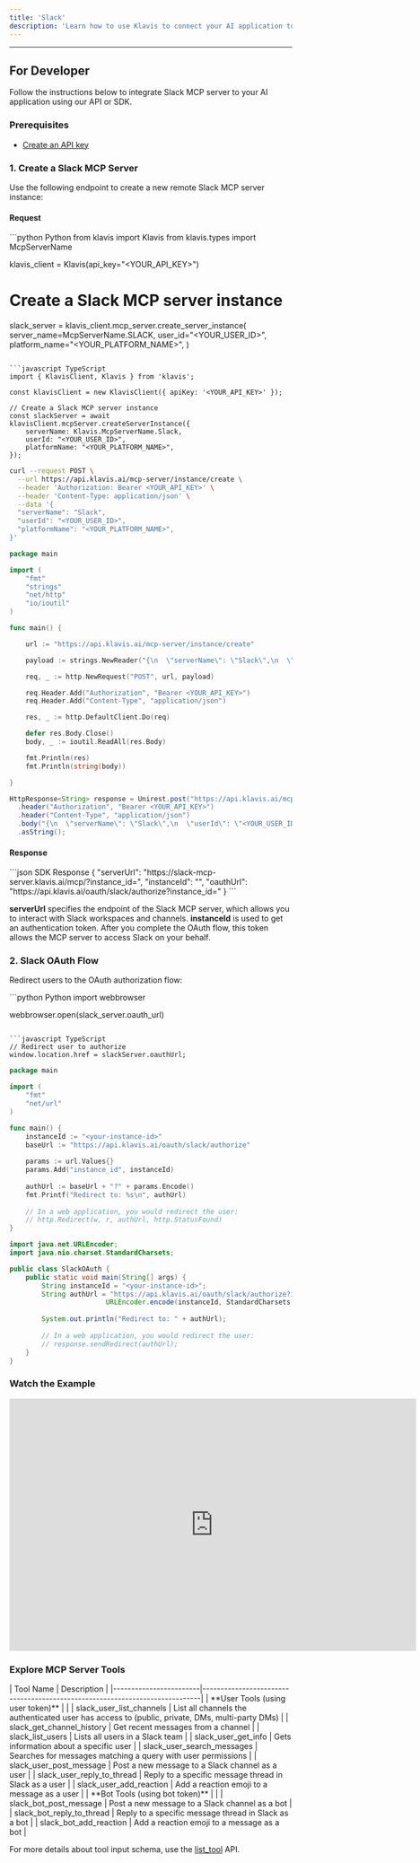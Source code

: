 ```yaml
---
title: 'Slack'
description: 'Learn how to use Klavis to connect your AI application to Slack MCP Server'
---
```



<NoCodeSnippet />

---

## For Developer

Follow the instructions below to integrate Slack MCP server to your AI application using our API or SDK.

### Prerequisites

- [Create an API key](https://www.klavis.ai/home/api-keys)

### 1. Create a Slack MCP Server

Use the following endpoint to create a new remote Slack MCP server instance:

#### Request
<CodeGroup>
```python Python
from klavis import Klavis
from klavis.types import McpServerName

klavis_client = Klavis(api_key="<YOUR_API_KEY>")

# Create a Slack MCP server instance
slack_server = klavis_client.mcp_server.create_server_instance(
    server_name=McpServerName.SLACK,
    user_id="<YOUR_USER_ID>",
    platform_name="<YOUR_PLATFORM_NAME>",
)
```

```javascript TypeScript
import { KlavisClient, Klavis } from 'klavis';

const klavisClient = new KlavisClient({ apiKey: '<YOUR_API_KEY>' });

// Create a Slack MCP server instance
const slackServer = await klavisClient.mcpServer.createServerInstance({
    serverName: Klavis.McpServerName.Slack,
    userId: "<YOUR_USER_ID>",
    platformName: "<YOUR_PLATFORM_NAME>",
});
```

```bash cURL
curl --request POST \
  --url https://api.klavis.ai/mcp-server/instance/create \
  --header 'Authorization: Bearer <YOUR_API_KEY>' \
  --header 'Content-Type: application/json' \
  --data '{
  "serverName": "Slack",
  "userId": "<YOUR_USER_ID>",
  "platformName": "<YOUR_PLATFORM_NAME>",
}'
```



```go Go
package main

import (
	"fmt"
	"strings"
	"net/http"
	"io/ioutil"
)

func main() {

	url := "https://api.klavis.ai/mcp-server/instance/create"

	payload := strings.NewReader("{\n  \"serverName\": \"Slack\",\n  \"userId\": \"<YOUR_USER_ID>\",\n  \"platformName\": \"<YOUR_PLATFORM_NAME>\",\n}")

	req, _ := http.NewRequest("POST", url, payload)

	req.Header.Add("Authorization", "Bearer <YOUR_API_KEY>")
	req.Header.Add("Content-Type", "application/json")

	res, _ := http.DefaultClient.Do(req)

	defer res.Body.Close()
	body, _ := ioutil.ReadAll(res.Body)

	fmt.Println(res)
	fmt.Println(string(body))

}
```

```java Java
HttpResponse<String> response = Unirest.post("https://api.klavis.ai/mcp-server/instance/create")
  .header("Authorization", "Bearer <YOUR_API_KEY>")
  .header("Content-Type", "application/json")
  .body("{\n  \"serverName\": \"Slack\",\n  \"userId\": \"<YOUR_USER_ID>\",\n  \"platformName\": \"<YOUR_PLATFORM_NAME>\",\n}")
  .asString();
```
</CodeGroup>

#### Response
<CodeGroup>
```json SDK Response
{
  "serverUrl": "https://slack-mcp-server.klavis.ai/mcp/?instance_id=<instance-id>",
  "instanceId": "<instance-id>",
  "oauthUrl": "https://api.klavis.ai/oauth/slack/authorize?instance_id=<instance-id>"
}
```
</CodeGroup>

<Check>**serverUrl** specifies the endpoint of the Slack MCP server, which allows you to interact with Slack workspaces and channels.</Check>
<Note>**instanceId** is used to get an authentication token. After you complete the OAuth flow, this token allows the MCP server to access Slack on your behalf.</Note>

### 2. Slack OAuth Flow

Redirect users to the OAuth authorization flow:

<CodeGroup>
```python Python
import webbrowser

webbrowser.open(slack_server.oauth_url)
```

```javascript TypeScript
// Redirect user to authorize
window.location.href = slackServer.oauthUrl;
```



```go Go
package main

import (
    "fmt"
    "net/url"
)

func main() {
    instanceId := "<your-instance-id>"
    baseUrl := "https://api.klavis.ai/oauth/slack/authorize"
    
    params := url.Values{}
    params.Add("instance_id", instanceId)
    
    authUrl := baseUrl + "?" + params.Encode()
    fmt.Printf("Redirect to: %s\n", authUrl)
    
    // In a web application, you would redirect the user:
    // http.Redirect(w, r, authUrl, http.StatusFound)
}
```

```java Java
import java.net.URLEncoder;
import java.nio.charset.StandardCharsets;

public class SlackOAuth {
    public static void main(String[] args) {
        String instanceId = "<your-instance-id>";
        String authUrl = "https://api.klavis.ai/oauth/slack/authorize?instance_id=" + 
                        URLEncoder.encode(instanceId, StandardCharsets.UTF_8);
        
        System.out.println("Redirect to: " + authUrl);
        
        // In a web application, you would redirect the user:
        // response.sendRedirect(authUrl);
    }
}
```


</CodeGroup>

### Watch the Example
<iframe
  width="725"
  height="450"
  src="https://www.youtube.com/embed/K7NnYbEhmyM"
  title="YouTube video player"
  frameBorder="0"
  allow="accelerometer; autoplay; clipboard-write; encrypted-media; gyroscope; picture-in-picture; web-share"
  allowFullScreen
></iframe>

### Explore MCP Server Tools

<Accordion title="Tools Information">
| Tool Name              | Description                                                                 |
|------------------------|-----------------------------------------------------------------------------|
| **User Tools (using user token)** |                                                              |
| slack_user_list_channels | List all channels the authenticated user has access to (public, private, DMs, multi-party DMs) |
| slack_get_channel_history | Get recent messages from a channel                                       |
| slack_list_users       | Lists all users in a Slack team                                           |
| slack_user_get_info    | Gets information about a specific user                                     |
| slack_user_search_messages | Searches for messages matching a query with user permissions            |
| slack_user_post_message | Post a new message to a Slack channel as a user                          |
| slack_user_reply_to_thread | Reply to a specific message thread in Slack as a user                |
| slack_user_add_reaction | Add a reaction emoji to a message as a user                              |
| **Bot Tools (using bot token)** |                                                                |
| slack_bot_post_message | Post a new message to a Slack channel as a bot                            |
| slack_bot_reply_to_thread | Reply to a specific message thread in Slack as a bot                   |
| slack_bot_add_reaction | Add a reaction emoji to a message as a bot                                |
</Accordion>

<Note>For more details about tool input schema, use the [list_tool](https://docs.klavis.ai/api-reference/mcp-server/list-tools) API.</Note> 